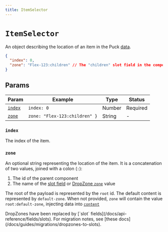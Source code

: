 ```yaml
---
title: ItemSelector
---
```



# `ItemSelector`

An object describing the location of an item in the Puck [data](data).

```json copy
{
  "index": 0,
  "zone": "Flex-123:children" // The "children" slot field in the component with id "Flex-123"
}
```

## Params

| Param             | Example                       | Type   | Status   |
| ----------------- | ----------------------------- | ------ | -------- |
| [`index`](#index) | `index: 0`                    | Number | Required |
| [`zone`](#zone)   | `zone: "Flex-123:children" }` | String | -        |

### `index`

The index of the item.

### `zone`

An optional string representing the location of the item. It is a concatenation of two values, joined with a colon (`:`):

1. The id of the parent component
2. The name of the [slot field](/docs/api-reference/fields/slot) or [DropZone `zone`](/docs/api-reference/components/drop-zone#zone) value

The root of the payload is represented by the `root` id. The default content is represented by `default-zone`. When not provided, `zone` will contain the value `root:default-zone`, injecting data into [`content`](/docs/api-reference/data-model/data#content)

<Callout>
  DropZones have been replaced by [`slot`
  fields](/docs/api-reference/fields/slots). For migration notes, see [these
  docs](/docs/guides/migrations/dropzones-to-slots).
</Callout>
